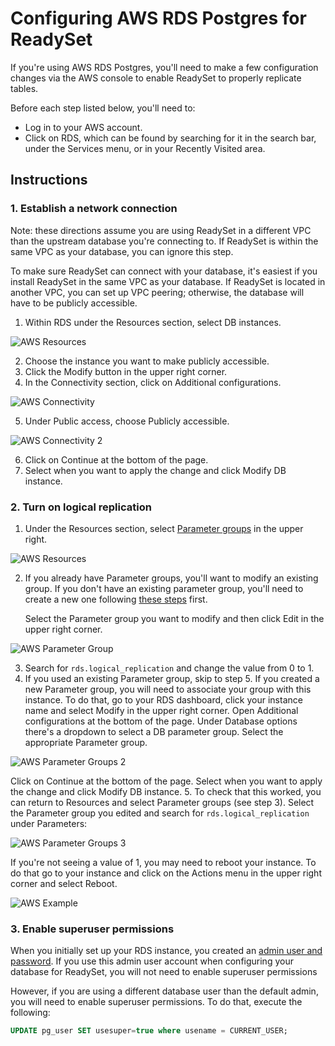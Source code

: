 
# Configuring AWS RDS Postgres for ReadySet

If you're using AWS RDS Postgres, you'll need to make a few configuration changes
via the AWS console to enable ReadySet to properly replicate tables.  

Before each step listed below, you'll need to:

- Log in to your AWS account.
- Click on RDS, which can be found by searching for it in the search bar, under the Services menu, or in your Recently Visited area. 

## Instructions
### 1. Establish a network connection
<Callout type="info"> Note: these directions assume you are using ReadySet in a different VPC than the upstream database you're connecting to. If ReadySet is within the same VPC as your database, you can ignore this step.</Callout>

To make sure ReadySet can connect with your database, it's easiest if you install ReadySet in the same VPC as your database. If ReadySet is located in another VPC, you can set up VPC peering; otherwise, the database will have to be publicly accessible.

1. Within RDS under the Resources section, select DB instances.

![AWS Resources](/aws-rds-3.png)

2. Choose the instance you want to make publicly accessible.
3. Click the Modify button in the upper right corner.
4. In the Connectivity section, click on Additional configurations.	

![AWS Connectivity](/aws-rds-1.png)

5. Under Public access, choose Publicly accessible.

![AWS Connectivity 2](/aws-rds-2.png)

6. Click on Continue at the bottom of the page.
7. Select when you want to apply the change and click Modify DB instance.

### 2. Turn on logical replication

1. Under the Resources section, select [Parameter groups](https://docs.aws.amazon.com/AmazonRDS/latest/UserGuide/USER_WorkingWithDBInstanceParamGroups.html) in the upper right.

![AWS Resources](/aws-rds-3.png)

2. If you already have Parameter groups, you'll want to modify an existing group. If you don't have an existing parameter group, you'll need to create a new one following [these steps](https://docs.aws.amazon.com/AmazonRDS/latest/UserGuide/USER_WorkingWithDBInstanceParamGroups.html) first. 

    Select the Parameter group you want to modify and then click Edit in the upper right corner.

![AWS Parameter Group](/aws-rds-10.png)

3. Search for `rds.logical_replication` and change the value from 0 to 1.
4. If you used an existing Parameter group, skip to step 5. If you created a new Parameter group, you will need to associate your group with this instance. To do that, go to your RDS dashboard, click your instance name and select Modify in the upper right corner. Open Additional configurations at the bottom of the page. Under Database options there's a dropdown to 
select a DB parameter group. Select the appropriate Parameter group.

![AWS Parameter Groups 2](/aws-rds-4.png)

Click on Continue at the bottom of the page. Select when you want to apply the change and click 
Modify DB instance.
5. To check that this worked, you can return to Resources and select Parameter groups (see step 3). Select the Parameter group you edited and search for `rds.logical_replication` under Parameters:

![AWS Parameter Groups 3](/aws-rds-11.png)

If you're not seeing a value of 1, you may need to reboot your instance. To do that go to your instance and click on the Actions menu in the upper right corner and select Reboot. 

![AWS Example](/aws-rds-5.png)


### 3. Enable superuser permissions

When you initially set up your RDS instance, you created an [admin user and password](https://docs.aws.amazon.com/AmazonRDS/latest/UserGuide/CHAP_SettingUp.html#sign-up-for-aws). If you use this admin user account when configuring your database for ReadySet, you will not need to enable superuser permissions

However, if you are using a different database user than the default admin, you will need to enable superuser permissions.  To do that, execute the following:

```sql copy
UPDATE pg_user SET usesuper=true where usename = CURRENT_USER;
```
